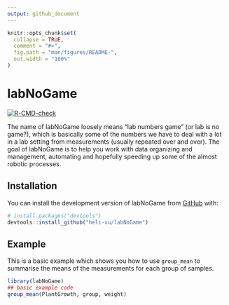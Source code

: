 ```yaml
---
output: github_document
---
```


<!-- README.md is generated from README.Rmd. Please edit that file -->

```r
knitr::opts_chunk$set(
  collapse = TRUE,
  comment = "#>",
  fig.path = "man/figures/README-",
  out.width = "100%"
)
```

# labNoGame

<!-- badges: start -->
[![R-CMD-check](https://github.com/heli-xu/labNoGame/actions/workflows/R-CMD-check.yaml/badge.svg)](https://github.com/heli-xu/labNoGame/actions/workflows/R-CMD-check.yaml)
<!-- badges: end -->

The name of labNoGame loosely means "lab numbers game" (or lab is no game?), which is basically some of the numbers we have to deal with a lot in a lab setting from measurements (usually repeated over and over). The goal of labNoGame is to help you work with data organizing and management, automating and hopefully speeding up some of the almost robotic processes.

## Installation

You can install the development version of labNoGame from [GitHub](https://github.com/) with:

``` r
# install.packages("devtools")
devtools::install_github("heli-xu/labNoGame")
```

## Example

This is a basic example which shows you how to use `group_mean` to summarise the means of the measurements for each group of samples.

```r
library(labNoGame)
## basic example code
group_mean(PlantGrowth, group, weight) 
```

